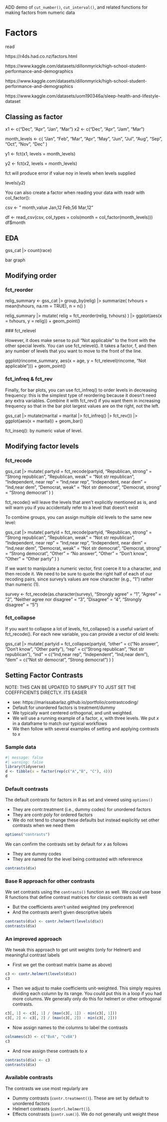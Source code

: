 ADD demo of `cut_number()`, `cut_interval()`, and related functions for making factors from numeric data

# Factors

read

https://r4ds.had.co.nz/factors.html

https://www.kaggle.com/datasets/dillonmyrick/high-school-student-performance-and-demographics

https://www.kaggle.com/datasets/dillonmyrick/high-school-student-performance-and-demographics

https://www.kaggle.com/datasets/uom190346a/sleep-health-and-lifestyle-dataset

## Classing as factor

x1 <- c("Dec", "Apr", "Jan", "Mar")
x2 <- c("Dec", "Apr", "Jam", "Mar")

month_levels <- c(
  "Jan", "Feb", "Mar", "Apr", "May", "Jun", 
  "Jul", "Aug", "Sep", "Oct", "Nov", "Dec"
)

y1 <- fct(x1, levels = month_levels)

y2 <- fct(x2, levels = month_levels)

fct will produce error if value noy in levels when levels supplied

levels(y2)



You can also create a factor when reading your data with readr with col_factor():

csv <- "
month,value
Jan,12
Feb,56
Mar,12"

df <- read_csv(csv, col_types = cols(month = col_factor(month_levels)))
df$month



## EDA


gss_cat |>
  count(race)
  
bar graph


## Modifying order


### fct_reorder
relig_summary <- gss_cat |>
  group_by(relig) |>
  summarize(
    tvhours = mean(tvhours, na.rm = TRUE),
    n = n()
  )
  
  relig_summary |>
  mutate(
    relig = fct_reorder(relig, tvhours)
  ) |>
  ggplot(aes(x = tvhours, y = relig)) +
  geom_point()
  
  ### fct_relevel
  
  However, it does make sense to pull “Not applicable” to the front with the other special levels. You can use fct_relevel(). It takes a factor, f, and then any number of levels that you want to move to the front of the line.

ggplot(rincome_summary, aes(x = age, y = fct_relevel(rincome, "Not applicable"))) +
  geom_point()
  
### fct_infreq & fct_rev
  
  Finally, for bar plots, you can use fct_infreq() to order levels in decreasing frequency: this is the simplest type of reordering because it doesn’t need any extra variables. Combine it with fct_rev() if you want them in increasing frequency so that in the bar plot largest values are on the right, not the left.

gss_cat |>
  mutate(marital = marital |> fct_infreq() |> fct_rev()) |>
  ggplot(aes(x = marital)) +
  geom_bar()
	
	
fct_inseq(): by numeric value of level.


  
## Modifying factor levels


### fct_recode
  
  gss_cat |>
  mutate(
    partyid = fct_recode(partyid,
      "Republican, strong"    = "Strong republican",
      "Republican, weak"      = "Not str republican",
      "Independent, near rep" = "Ind,near rep",
      "Independent, near dem" = "Ind,near dem",
      "Democrat, weak"        = "Not str democrat",
      "Democrat, strong"      = "Strong democrat"
    )
  ) 
  
  
  fct_recode() will leave the levels that aren’t explicitly mentioned as is, and will warn you if you accidentally refer to a level that doesn’t exist
  
  
  To combine groups, you can assign multiple old levels to the same new level:

gss_cat |>
  mutate(
    partyid = fct_recode(partyid,
      "Republican, strong"    = "Strong republican",
      "Republican, weak"      = "Not str republican",
      "Independent, near rep" = "Ind,near rep",
      "Independent, near dem" = "Ind,near dem",
      "Democrat, weak"        = "Not str democrat",
      "Democrat, strong"      = "Strong democrat",
      "Other"                 = "No answer",
      "Other"                 = "Don't know",
      "Other"                 = "Other party"
    )
  )
  
  
  
If we want to manipulate a numeric vector, first coerce it to a character, and then recode it. We need to be sure to quote the right half of each of our recoding pairs, since survey’s values are now character (e.g., "1") rather than numeric (1).

survey <- fct_recode(as.character(survey),
                     "Strongly agree" = "1", 
                     "Agree" = "2", 
                     "Neither agree nor disagree" = "3",
                     "Disagree" = "4",
                     "Strongly disagree" = "5")
  
  
### fct_collapse

If you want to collapse a lot of levels, fct_collapse() is a useful variant of fct_recode(). For each new variable, you can provide a vector of old levels:

gss_cat |>
  mutate(
    partyid = fct_collapse(partyid,
      "other" = c("No answer", "Don't know", "Other party"),
      "rep" = c("Strong republican", "Not str republican"),
      "ind" = c("Ind,near rep", "Independent", "Ind,near dem"),
      "dem" = c("Not str democrat", "Strong democrat")
    )
  )



## Setting Factor Contrasts 

NOTE: THIS CAN BE UPDATED TO SIMPLIFY TO JUST SET THE COEFFFICIENTS DIRECTLY.  ITS EASIER

* see: https://marissabarlaz.github.io/portfolio/contrastcoding/
* Default for unordered factors is treatment/dummy
* We typically want centered orthogonal, and unit weighted.
- We will use a running example of a factor, $x$, with three levels. We put $x$ in a dataframe to match our typical workflows
- We then follow with several examples of setting and applying contrasts to $x$

### Sample data
```r
#| message: false
#| warning: false
library(tidyverse)
d <- tibble(x = factor(rep(c("A","B", "C"), 4)))
d
```

### Default contrasts


The default contrasts for factors in R as set and viewed using `options()`

- They are contr.treatment (i.e., dummy codes) for unordered factors
- They are contr.poly for ordered factors
- We do not tend to change these defaults but instead explicitly set other contrasts when we need them
```r
options("contrasts")
```

We can confirm the contrasts set by default for $x$ as follows

- They are dummy codes
- They are named for the level being contrasted with refererence 
```r
contrasts(d$x)
```

### Base R approach for other contrasts

We set contrasts using the `contrasts()` function as well.  We *could* use base R functions that define contrast matrices for classic contrasts as well

- But the coefficients aren't united weighted (my preference)
- And the contrasts aren't given descriptive labels
```r
contrasts(d$x) <- contr.helmert(levels(d$x))
contrasts(d$x)
```


### An improved approach


We tweak this approach to get unit weights (only for Helmert) and meaningful contrast labels

- First we get the contrast matrix (same as above)
```r
c3 <- contr.helmert(levels(d$x))
c3
```

- Then we adjust to make coefficients unit-weighted.  This simply requires dividing each column by its range.  You could put this in a loop if you had more columns.  We generally only do this for helmert or other orthogonal contrasts. 
```r
c3[, 1] <- c3[, 1] / (max(c3[, 1]) - min(c3[, 1]))
c3[, 2] <- c3[, 2] / (max(c3[, 2]) - min(c3[, 2]))
```

- Now assign names to the columns to label the contrasts
```r
colnames(c3) <- c("BvA", "CvBA")
c3
```

- And now assign these contrasts to $x$
```r
contrasts(d$x) <- c3
contrasts(d$x)
```


### Available contrasts

The contrasts we use most regularly are 

- Dummy contrasts (`contr.treatment()`).  These are set by default to unordered factors
- Helmert contrasts (`contrl.helmert()`). 
- Effects constrasts (`contr.sum()`).  We do not generally unit weight these
